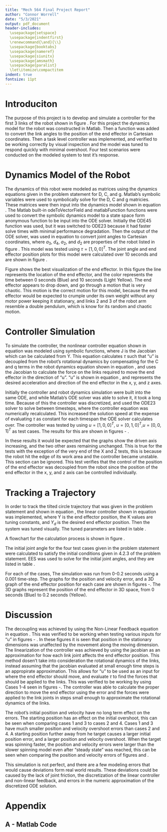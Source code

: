 ```yaml
---
title: "Mech 564 Final Project Report"
author: "Connor Worrell"
date: "5/3/2021"
output: pdf_document
header-includes:
  \usepackage{setspace}
  \usepackage{indentfirst}
  \renewcommand{\and}{\\}
  \usepackage{booktabs}
  \usepackage{nameref}
  \usepackage{siunitx}
  \usepackage{amsmath}
  \usepackage{paralist}
  \let\itemize\compactitem
indent: true
fontsize: 11pt
---
```


\doublespacing
\setlength\parindent{24pt}

# Introduciton
The purpose of this project is to develop and simulate a controller for the first 3 links of the robot shown in figure \ref{fig:robot}.
For this project the dynamics model for the robot was constructed in Matlab. Then a function was added to convert the link angles to the position of the end effector in Cartesian coordinates. Then a task level controller was implemented, and verified to be working correctly by visual inspection and the model was tuned to respond quickly with minimal overshoot. Four test scenarios were conducted on the modeled system to test it's response.

\singlespacing
\begin{figure}
\begin{center}
\includegraphics[width=\linewidth]{Robot.jpg}
\caption{Robot}
\label{fig:robot}
\end{center}
\end{figure}

\doublespacing
# Dynamics Model of the Robot
The dynamics of this robot were modeled as matrices using the dynamics equations given in the problem statement for D, C, and g. Matlab's symbolic variables were used to symbolically solve for the D, C and g matricies. These matrices were then input into the dynamics model shown in equation \ref{eqn:dynmodl}. The Matlab built-in odeToVectorField and matlabFunction functions were used to convert the symbolic dynamics model to a state space form anonymous function to be input into the ODE solver. Initially the ODE45 function was used, but it was switched to ODE23 because it had faster solve times with minimal performance degradation. Then the output of the ODE solver, was used in equation \ref{eqn:h} to convert joint angles to Cartesian coordinates, where $a_3$, $d_4$, $a_2$, and $d_2$ are properties of the robot listed in figure \ref{fig:robot}. This model was tested using $\tau = [1, 0, 0]^T$. The joint angle and end effector position plots for this model were calculated over 10 seconds and are shown in figure \ref{fig:NoFThe}. 

\singlespacing
\begin{equation}
D(q) \ddot{q}+C(q,\dot{q}) \dot{q} + g(q) =\tau
\label{eqn:dynmodl}
\end{equation}

\begin{equation}
\label{eqn:h}
Y(q)=\begin{bmatrix}Y_x\\Y_y\\Y_z\end{bmatrix}
=\begin{bmatrix}
cos(q_1)(a_3cos(q_2+q_3)+d_4sin(q_2+q_3)+a_2cos(q_2))-d_2sin(q_1)\\
sin(q_1)(a_3cos(q_2+q_3)+d_4sin(q_2+q_3)+a_2cos(q_2))-d_2cos(q_1)\\
-a_3sin(q_2+q_3)+d_4cos(q_2+q_3)-a_2sin(q_2)
\end{bmatrix}
\end{equation}

\begin{figure}
\begin{center}
\includegraphics[width=0.49\linewidth]{NoFeedBackTheta.jpg}
\includegraphics[width=0.49\linewidth]{NoFeedBackPos.jpg}
\caption{No Control - Joint Angles and End Effector Position}
\label{fig:NoFThe}
\end{center}
\end{figure}

\doublespacing
Figure \ref{fig:NoFPos3D} shows the best visualization of the end effector. In this figure the line represents the location of the end effector, and the color represents the time between 0 seconds (Blue) and 10 seconds (Light Yellow). The end effector appears to drop down, and go through a motion that is very chaotic. This motion is the correct motion for this model, because the end effector would be expected to crumple under its own weight without any motor power keeping it stationary, and links 2 and 3 of the robot arm resemble a double pendulum, which is know for its random and chaotic motion. 

\singlespacing
\begin{figure}
\begin{center}
\includegraphics[width=\linewidth]{NoFeedBackPos3D.jpg}
\caption{No Control - Cartesian Position of End Effector 3D}
\label{fig:NoFPos3D}
\end{center}
\end{figure}

\doublespacing
\newpage
# Controller Simulation
To simulate the controller, the nonlinear controller equation shown in equation \ref{eqn:noncontrol} was modeled using symbolic functions, where J is the Jacobian which can be calculated from Y. This equation calculates $\tau$ such that "u" is decoupled from the robot's rotational dynamics by compensating for the C and q terms in the robot dynamics equation shown in equation \ref{eqn:dynmodl}, and uses the Jacobian to calculate the force on the links required to move the end effector in the direction of "u". "u" is shown in equation \ref{eqn:u}, and represents the desired acceleration and direction of the end effector in the x, y, and z axes.

\singlespacing
\begin{equation}
\tau = D(q) J_h(q)^{-1}(u-\dot{J}_h(q)\dot{q}) +C(q,\dot{q})\dot{q}+g(q)
\label{eqn:noncontrol}
\end{equation}

\begin{equation}
u=\begin{bmatrix} u_{x}\\u_{y}\\u_{z}
\end{bmatrix}
\label{eqn:u}
\end{equation}

\doublespacing
Initially the controller and robot dynamics simulation were built into the same ODE, and while Matlab's ODE solver was able to solve it, it took a long time. Because of this the controller was discretized, and used the ODE23 solver to solve between timesteps, where the controller equation was numerically recalculated. This increased the solution speed at the expense of evaluating $\tau$ as constant for each timespan the ODE solver calculates over. The controller was tested by using $u = [1,0,0]^T$, $u = [0,1,0]^T$,$u = [0,0,1]^T$ as test cases. The results for this are shown in figures \ref{fig:ControlTestX} - \ref{fig:ControlTestZ}.
 
\singlespacing
\begin{figure}
\begin{center}
\includegraphics[width=0.49\linewidth]{FeedBackTestX.jpg}
\caption{Controller X Position Test}
\label{fig:ControlTestX}
\includegraphics[width=0.49\linewidth]{FeedBackTestY.jpg}
\caption{Controller Y Position Test}
\label{fig:ControlTestY}
\includegraphics[width=0.49\linewidth]{FeedBackTestZ.jpg}
\caption{Controller Z Position Test}
\label{fig:ControlTestZ}
\end{center}
\end{figure}
 
\doublespacing
In these results it would be expected that the graphs show the driven axis increasing, and the two other axes remaining unchanged. This is true for the tests with the exception of the very end of the X and Z tests, this is because the robot hit the edge of its work area and the controller became unstable. This section can be ignored. This test verifies that the control of the position of the end effector was decoupled from the robot since the position of the end effector in the x, y, and z axis can be controlled individually. 

\newpage
# Tracking a Trajectory
In order to track the tilted circle trajectory that was given in the problem statement and shown in equation \ref{eqn:circ}, the linear controller shown in equation \ref{eqn:lincont} was implemented, where Y is the end effector position, the K values are tuning constants, and $Y_d$ is the desired end effector position. Then the system was tuned visually. The tuned parameters are listed in table \ref{tab:TuningParam}.

\singlespacing
\begin{equation}
Y_d(t)=
\begin{bmatrix}Y_{d,x}\\Y_{d,y}\\Y_{d,z}\end{bmatrix}=
\begin{bmatrix}-0.1265cos(\omega t)-0.56\\
0.25sin(\omega t)\\
0.125cos(\omega t)-0.08
\end{bmatrix}
\label{eqn:circ}
\end{equation}

\begin{equation}
u = \ddot{Y}_d+K_v(\dot{Y}_d-\dot{Y})+K_p(Y_d-Y)
\label{eqn:lincont}
\end{equation}

\begin{table}[ht]
\begin{center}
\caption{Tuning Parameters}
\label{tab:TuningParam}
\begin{tabular}{l|l}
\toprule
Parameter& Value\\
\midrule
$K_v$&200\\
$K_p$&25000\\
\bottomrule
\end{tabular}
\end{center}
\end{table}

\doublespacing
A flowchart for the calculation process is shown in figure \ref{fig:flow}.

\singlespacing
\begin{figure}
\begin{center}
\includegraphics[width=\linewidth]{FlowChart.jpg}
\caption{Calculation Flow Chart}
\label{fig:flow}
\end{center}
\end{figure}

\doublespacing
The initial joint angle for the four test cases given in the problem statement were calculated to satisfy the initial conditions given in 4.2.3 of the problem statement. EES was used to solve for the initial joint angles, and they are listed in table \ref{tab:IntialConditions}.

\singlespacing
\begin{table}[ht]
\begin{center}
\caption{Initial Positon}
\label{tab:IntialConditions}
\begin{tabular}{l|c|c|c|c}
\toprule
Case& $\theta_1(0)$&$\theta_2(0)$&$\theta_3(0)$&$\omega$\\
\midrule
1&2.948&5.733&2.598&$\pi$/2\\
2&3.041&5.308&3.562&$\pi$/2\\
3&2.948&5.733&2.598&$\pi$/4\\
4&3.041&5.308&3.562&$\pi$/4\\
\bottomrule
\end{tabular}
\end{center}
\end{table}

\doublespacing
For each of the cases, The simulation was run from 0-0.2 seconds using a 0.001 time-step. The graphs for the position and velocity error, and a 3D graph of the end effector position for each case are shown in figures \ref{fig:Case1}-\ref{fig:Case4}. The 3D graphs represent the position of the end effector in 3D space, from 0 seconds (Blue) to 0.2 seconds (Yellow).

\singlespacing
\begin{figure}
\begin{center}
\includegraphics[width=0.49\linewidth]{Case1VError.jpg}
\includegraphics[width=0.49\linewidth]{Case1PError.jpg}
\includegraphics[width=0.8\linewidth]{Case1Pos3D}
\caption{Case 1}
\label{fig:Case1}
\end{center}
\end{figure}

\begin{figure}
\begin{center}
\includegraphics[width=0.49\linewidth]{Case2VError.jpg}
\includegraphics[width=0.49\linewidth]{Case2PError.jpg}
\includegraphics[width=0.8\linewidth]{Case2Pos3D}
\caption{Case 2}
\label{fig:Case2}
\end{center}
\end{figure}

\begin{figure}
\begin{center}
\includegraphics[width=0.49\linewidth]{Case3VError.jpg}
\includegraphics[width=0.49\linewidth]{Case3PError.jpg}
\includegraphics[width=0.8\linewidth]{Case3Pos3D}
\caption{Case 3}
\label{fig:Case3}
\end{center}
\end{figure}

\begin{figure}
\begin{center}
\includegraphics[width=0.49\linewidth]{Case4VError.jpg}
\includegraphics[width=0.49\linewidth]{Case4PError.jpg}
\includegraphics[width=0.8\linewidth]{Case4Pos3D}
\caption{Case 4}
\label{fig:Case4}
\end{center}
\end{figure}

\doublespacing
\newpage
# Discussion
The decoupling was achieved by using the Non-Linear Feedback equation in equation \ref{eqn:noncontrol}. This was verified to be working when testing various inputs for "u" in figures \ref{fig:ControlTestX} - \ref{fig:ControlTestZ}. In these figures it is seen that position in the stationary dimensions was unaffected by the movement along the moving dimension.
The linearization of the controller was achieved by using the jacobian as an approximation for how each link joint affects the end effector position. This method dosen't take into consideration the rotational dynamics of the links, instead assuming that the jacobian evaluated at small enough time steps is an appropirate approximation. This allows for "u" to be used as an input for where the end effector should move, and evaluate $\tau$ to find the forces that should be applied to the links. This was verified to be working by using Cases 1-4 seen in figures \ref{fig:Case1}-\ref{fig:Case4}. The controller was able to calculate the proper direction to move the end effector using the error and the forces were applied to the link joints in steps small enough to approximate the rotational dynamics of the links.

The robot's initial position and velocity have no long term effect on the errors. The starting position has an effect on the initial overshoot, this can be seen when comparing cases 1 and 3 to cases 2 and 4. Cases 1 and 3 have much smaller position and velocity overshoot errors than cases 2 and 4. A starting position further away from he target causes a larger initial position error, and a larger position and velocity overshoot. When the target was spinning faster, the position and velocity errors were larger than the slower spinning model even after "steady state" was reached, this can be seen when comparing the position and velocity errors of figures \ref{fig:Case1} and \ref{fig:Case3}. 

This simulation is not perfect, and there are a few modeling errors that would cause deviations form real world results. These deviations could be caused by the lack of joint friction, the discretization of the linear controller and non-linear feedback, and errors in the numeric approximation of the discretized ODE solution.

\newpage
# Appendix
## A - Matlab Code
\singlespacing
```octave
```